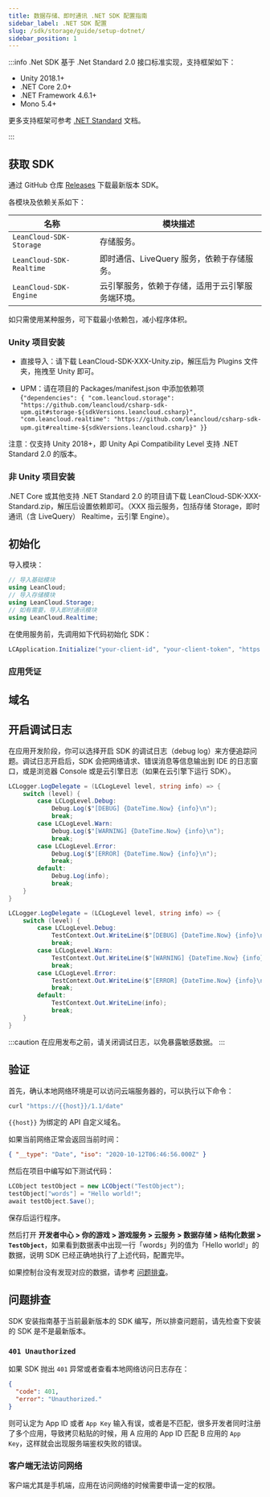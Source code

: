 ```yaml
---
title: 数据存储、即时通讯 .NET SDK 配置指南
sidebar_label: .NET SDK 配置
slug: /sdk/storage/guide/setup-dotnet/
sidebar_position: 1
---
```



:::info
.Net SDK 基于 .Net Standard 2.0 接口标准实现，支持框架如下：

- Unity 2018.1+
- .NET Core 2.0+
- .NET Framework 4.6.1+
- Mono 5.4+

更多支持框架可参考 [.NET Standard](https://docs.microsoft.com/en-us/dotnet/standard/net-standard) 文档。

:::

## 获取 SDK

通过 GitHub 仓库 [Releases](https://github.com/leancloud/csharp-sdk/releases) 下载最新版本 SDK。

各模块及依赖关系如下：

| 名称                     | 模块描述                                         |
| ------------------------ | ------------------------------------------------ |
| `LeanCloud-SDK-Storage`  | 存储服务。                                       |
| `LeanCloud-SDK-Realtime` | 即时通信、LiveQuery 服务，依赖于存储服务。       |
| `LeanCloud-SDK-Engine`   | 云引擎服务，依赖于存储，适用于云引擎服务端环境。 |

如只需使用某种服务，可下载最小依赖包，减小程序体积。

### Unity 项目安装

- 直接导入：请下载 LeanCloud-SDK-XXX-Unity.zip，解压后为 Plugins 文件夹，拖拽至 Unity 即可。

- UPM：请在项目的 Packages/manifest.json 中添加依赖项
  <CodeBlock className="json">
    {`"dependencies": {
"com.leancloud.storage": "https://github.com/leancloud/csharp-sdk-upm.git#storage-${sdkVersions.leancloud.csharp}",
"com.leancloud.realtime": "https://github.com/leancloud/csharp-sdk-upm.git#realtime-${sdkVersions.leancloud.csharp}"
}`}
  </CodeBlock>

注意：仅支持 Unity 2018+，即 Unity Api Compatibility Level 支持 .NET Standard 2.0 的版本。

### 非 Unity 项目安装

.NET Core 或其他支持 .NET Standard 2.0 的项目请下载 LeanCloud-SDK-XXX-Standard.zip，解压后设置依赖即可。（XXX 指云服务，包括存储 Storage，即时通讯（含 LiveQuery） Realtime，云引擎 Engine）。

## 初始化

导入模块：

```cs
// 导入基础模块
using LeanCloud;
// 导入存储模块
using LeanCloud.Storage;
// 如有需要，导入即时通讯模块
using LeanCloud.Realtime;
```

在使用服务前，先调用如下代码初始化 SDK：

```cs
LCApplication.Initialize("your-client-id", "your-client-token", "https://your_server_url");
```

### 应用凭证

<AppConfig />

## 域名

<DomainBinding />

## 开启调试日志

在应用开发阶段，你可以选择开启 SDK 的调试日志（debug log）来方便追踪问题。调试日志开启后，SDK 会把网络请求、错误消息等信息输出到 IDE 的日志窗口，或是浏览器 Console 或是云引擎日志（如果在云引擎下运行 SDK）。

<Tabs>
<TabItem value="debug-unity" label="Unity" default>

```cs
LCLogger.LogDelegate = (LCLogLevel level, string info) => {
    switch (level) {
        case LCLogLevel.Debug:
            Debug.Log($"[DEBUG] {DateTime.Now} {info}\n");
            break;
        case LCLogLevel.Warn:
            Debug.Log($"[WARNING] {DateTime.Now} {info}\n");
            break;
        case LCLogLevel.Error:
            Debug.Log($"[ERROR] {DateTime.Now} {info}\n");
            break;
        default:
            Debug.Log(info);
            break;
    }
}
```

</TabItem>

<TabItem value="debug-dotnet" label=".NET">

```cs
LCLogger.LogDelegate = (LCLogLevel level, string info) => {
    switch (level) {
        case LCLogLevel.Debug:
            TestContext.Out.WriteLine($"[DEBUG] {DateTime.Now} {info}\n");
            break;
        case LCLogLevel.Warn:
            TestContext.Out.WriteLine($"[WARNING] {DateTime.Now} {info}\n");
            break;
        case LCLogLevel.Error:
            TestContext.Out.WriteLine($"[ERROR] {DateTime.Now} {info}\n");
            break;
        default:
            TestContext.Out.WriteLine(info);
            break;
    }
}
```

</TabItem>
</Tabs>

:::caution
在应用发布之前，请关闭调试日志，以免暴露敏感数据。
:::

## 验证

首先，确认本地网络环境是可以访问云端服务器的，可以执行以下命令：

```sh
curl "https://{{host}}/1.1/date"
```

`{{host}}` 为绑定的 API 自定义域名。

如果当前网络正常会返回当前时间：

```json
{ "__type": "Date", "iso": "2020-10-12T06:46:56.000Z" }
```

然后在项目中编写如下测试代码：

```cs
LCObject testObject = new LCObject("TestObject");
testObject["words"] = "Hello world!";
await testObject.Save();
```

保存后运行程序。

然后打开 **开发者中心 > 你的游戏 > 游戏服务 > 云服务 > 数据存储 > 结构化数据 > `TestObject`**，如果看到数据表中出现一行「words」列的值为「Hello world!」的数据，说明 SDK 已经正确地执行了上述代码，配置完毕。

如果控制台没有发现对应的数据，请参考 [问题排查](#问题排查)。

## 问题排查

SDK 安装指南基于当前最新版本的 SDK 编写，所以排查问题前，请先检查下安装的 SDK 是不是最新版本。

### `401 Unauthorized`

如果 SDK 抛出 `401` 异常或者查看本地网络访问日志存在：

```json
{
  "code": 401,
  "error": "Unauthorized."
}
```

则可认定为 App ID 或者 `App Key` 输入有误，或者是不匹配，很多开发者同时注册了多个应用，导致拷贝粘贴的时候，用 A 应用的 App ID 匹配 B 应用的 `App Key`，这样就会出现服务端鉴权失败的错误。

### 客户端无法访问网络

客户端尤其是手机端，应用在访问网络的时候需要申请一定的权限。
